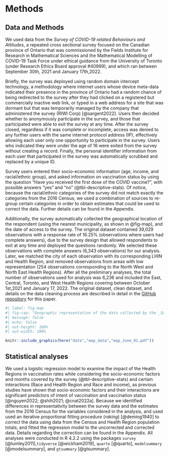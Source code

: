 # Methods

## Data and Methods {#sec-data}

We used data from the *Survey of COVID-19 related Behaviours and Attitudes*, a repeated cross sectional survey focused on the Canadian province of Ontario that was commissioned by the Fields Institute for Research in Mathematical Sciences and the  Mathematical Modelling of COVID-19 Task Force under ethical guidance from the University of Toronto (under Research Ethics Board approval #40999), and which ran between September 30th, 2021 and January 17th,2022. 

Briefly, the survey was deployed using random domain intercept technology, a methodology where internet users whose device meta-data indicated their presence in the province of Ontario had a random chance of being redirected to the survey after they had clicked on a registered but commercially inactive web link, or typed in a web address for a site that was dormant but that was temporarily managed by the company that administered the survey (RIWI Corp) [@sargent2022]. Users then decided whether to anonymously participate in the survey, and those that participated were able to exit the survey at any time. After the survey closed, regardless if it was complete or incomplete, access was denied to any further users with the same internet protocol address (IP), effectively allowing each user only one opportunity to participate in the survey. Users who indicated they were under the age of 16 were exited from the survey without creating a record. Finally, the personal identifier information from each user that participated in the survey was automatically scrubbed and replaced by a unique ID. 

Survey users entered their socio-economic information (age, income, and racial/ethnic group), and asked information on vaccination status by using the question "Have you received the first dose of the COVID vaccine?", with possible answers "yes" and "no" (@tbl-descriptive-stats). Of notice, because the racial/ethnic categories of the survey did not match exactly the categories from the 2016 Census, we used a combination of sources to re-group certain categories in order to obtain estimates that could be used to correct the data. Further details can be found in the Appendix.

Additionally, the survey automatically collected the geographical location of the respondent (using the nearest municipality,  as shown in @fig-map), and the date of access to the survey. The original dataset contained 39,029 observations with a response rate of 16.25% (observations where users had complete answers), due to the survey design that allowed respondents to exit at any time and deployed the questions randomly. We selected these  observations with complete answers (6,343 observations) for our analysis. Later, we matched the city of each observation with its corresponding LHIN and Health Region, and removed observations from areas with low representation (254 observations corresponding to the North West and North East Health Regions). After all the preliminary analyses, the total number of observations used for analysis was 6,236 and included the East, Central, Toronto, and West Health Regions covering between October 1st,2021 and January 17, 2022. The original dataset, clean dataset, and details on the data cleaning process are described in detail in the [GitHub repository](https://github.com/aimundo/Fields_COVID-19/) for this paper.


```r
#| label: fig-map
#| fig-cap: "Geographic representation of the data collected by the _Survey of COVID-19 related Behaviours and Attitudes_, collected by the Fields Institute in Ontario. Municipalities from where survey participants provided answers appear as points, color indicates number of observation obtained from each city. The Health six Regions are color-coded and labelled sequentially. Internal boundaries within certain Health Regions indicate areas previously covered by the Local Integrated Health Networks (LHINs)."
#| message: false
#| echo: false
#| out-height: 100%
#| out-width: 100%

knitr::include_graphics(here("data","map_data","map_June_01.pdf"))

```


## Statistical analyses

We used a logistic regression model to examine the impact of the Health Regions in vaccination rates while considering the socio-economic factors and months covered by the survey (@tbl-descriptive-stats) and certain interactions (Race and Health Region and Race and income), as previous studies have shown that socio-economic factors and their interactions are significant predictors of intent of vaccination and vaccination status [@nguyen2022; @shih2021; @cnat2022a]. Because we identified differences in representativity between the survey data and the estimates from the 2016 Census for the variables considered in the analysis, and used used an iterative proportional fitting procedure (_raking_) [@deming1940] to correct the data using data from the Census and Health Region population totals; and fitted the regression model to the uncorrected and corrected data. Details regarding the correction can be found in the Appendix. All analyses were conducted in R 4.2.2 using the packages `survey` [@lumley2011],`tidyverse` [@wickham2019], `quarto` [@quarto], `modelsummary` [@modelsummary], and `gtsummary` [@gtsummary].

